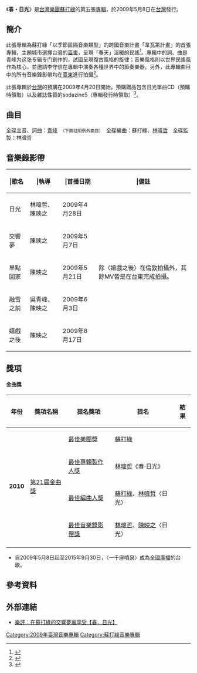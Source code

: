 {{DISPLAYTITLE:春・日光}}
{{Infobox Album
| Name = 春・日光
| Original_name = Spring Sunlight(Daylight)
| Type = 專輯
| Longtype =
| Artist = [[蘇打綠|蘇打綠]]
| Cover =  Sodagreen Spring Album Cover.jpg
| Released = 2009年5月8日<ref name="sina">{{Cite web |url=http://ent.sina.com.cn/y/d/2009-05-11/12312511678.shtml |title=专辑：蘇打綠-《春 日光》 |access-date=2020-04-01 |archive-date=2011-11-29 |archive-url=https://web.archive.org/web/20111129031839/http://ent.sina.com.cn/y/d/2009-05-11/12312511678.shtml |dead-url=no }}</ref>
| Recorded = 
| Genre = [[國語流行|國語流行]]
| Length = 35分1秒
| Label = [[環球音樂_(台灣)|環球音樂]]<ref name="sina"/>
| Producer = 林暐哲
| Reviews = 
| Last album =[[陪我歌唱|陪我歌唱]]<br />（2008年）
| This album ='''春・日光'''<br />（2009年）
| Next album = [[夏／狂熱|夏／狂熱]]<br />（2009年）
| Misc = 
}}
《'''春・日光'''》是[[台灣|台灣]][[樂團|樂團]][[蘇打綠|蘇打綠]]的第五張[[音樂專輯|專輯]]，於2009年5月8日在[[台灣|台灣]]發行。

==簡介==
此張專輯為蘇打綠「以季節區隔音樂類型」的跨國音樂計畫「韋瓦第計畫」的首張專輯，主題城市選擇台灣的[[臺東縣|臺東]]，呈現「春天」溫暖的民謠<ref>{{cite web|url=http://www.umg.com.hk/hotnews_detail.php?id=712&company_id=1|title=香港環球音樂 - 蘇打綠 跨國性「音」謀 ─ 韋瓦第計畫|date=2009年4月29日|accessdate=2009年5月20日|archive-date=2016年3月12日|archive-url=https://web.archive.org/web/20160312222722/http://www.umg.com.hk/hotnews_detail.php?id=712&company_id=1|dead-url=no}}</ref>。專輯中的詞、曲是青峰为这张专辑专门創作的，試圖呈現復古風格的旋律；音樂風格則以世界民謠風作為核心，並邀請李守信在專輯中演奏各種世界中的節奏樂器。另外，此專輯曲目中的所有音樂錄影帶均在[[臺東縣|臺東]]進行拍攝<ref>{{cite web|url=http://sodagreen.com.tw/main/weekly/weekly80.html|title=蘇打綠官網 - Green A Week 80|date=2009年4月16日|accessdate=2009年5月5日|deadurl=yes|archiveurl=https://web.archive.org/web/20090506013302/http://www.sodagreen.com.tw/main/weekly/weekly80.html|archivedate=2009年5月6日}}</ref>。

此張專輯於[[台灣|台灣]]的預購在2009年4月20日開始，預購贈品包含日光單曲CD（預購時領取）以及雜誌性質的sodazine5（專輯發行時領取）<ref>{{cite web|url=http://sodagreen.com.tw/main/book-spring.html|title=蘇打綠官網 - 「春‧日光」預購資訊|date=2009年4月20日|accessdate=2009年5月5日|deadurl=yes|archiveurl=https://web.archive.org/web/20090424074621/http://www.sodagreen.com.tw/main/book-spring.html|archivedate=2009年4月24日}}</ref>。

== 曲目 ==
全碟主音、詞曲：[[吳青峰|青峰]]　<small>（下面註明例外曲目）</small>　全碟編曲：蘇打綠、[[林暐哲|林暐哲]]　全碟監製：林暐哲　
{{Tracklist/common

| total_length = 
| longnote_column = yes

| title1 = 融雪之前
| longnote1 = 第四波主打
| length1 = 4:15

| title2 = 牧神搭上春色的火车，而
| length2 = 1:20

| title3 = 日光
| longnote3 = 第一波主打
| length3 = 3:02

| title4 = 在我们之间
| length4 = 3:20

| title5 = 配樂 - 1
| note5 = 作曲：苏打绿
| length5 = 1:03

| title6= 各站停靠：
| note6 = 主音：青峰、[[謝馨儀|馨儀]]
| length6= 4:05

| title7= 一千座喷泉
| length7= 2:34

| title8= 交响梦
| longnote8= 第二波主打
| length8= 4:44

| title9= 异次元的玫瑰
| length9= 3:12

| title10 = 配樂 - 2
| longnote10 = 
| note10 = 作曲：苏打绿
| length10 = 0:19

| title11= 嬉戏之后
| longnote11 = 第五波主打
| length11= 3:16

| title12 = 早点回家
| longnote12 = 第三波主打
| length12 = 3:52
}}
{{tracklist
| headline = 《日光》{{nobold|（預購版附送）}}
| title1 = 日光
| title2 = 日光
| note2 = 小威狂打馨儀版
| title3 = 日光
| note3 = 阿福刷爆家凱版
| title4 = 日光
| note4 = 青峰單挑阿龔版
}}

== 音樂錄影帶 ==

{| class="wikitable"
! |歌名 
! |執導 
! |首播日期 
! |備註 
|-
| 日光
|林暐哲、陳映之
|2009年4月28日
|rowspan="5"|除〈嬉戲之後〉在倫敦拍攝外，其餘MV皆是在台東完成拍攝。
|-
|交響夢
|陳映之
|2009年5月7日
|-
|早點回家
|陳映之
|2009年5月21日
|-
|融雪之前
|吳青峰、陳映之
|2009年6月3日
|-
|嬉戲之後
|陳映之
|2009年8月17日
|}

== 獎項 ==
====金曲獎====
{| class="wikitable"
!年份
!獎項名稱
!提名獎項
!提名
!結果
|-
| rowspan="4"|'''2010'''
| rowspan="4"|[[第21屆金曲獎|第21屆金曲獎]]
| [[最佳樂團獎_(金曲獎)|最佳樂團獎]]
| [[蘇打綠|蘇打綠]]
| {{nom}}
|-
| [[最佳專輯製作人獎_(金曲獎)|最佳專輯製作人獎]]
| [[林暐哲|林暐哲]]《春·日光》
| {{nom}}
|-
| [[最佳編曲人獎_(金曲獎)|最佳編曲人獎]]
| [[蘇打綠|蘇打綠]]、[[林暐哲|林暐哲]]〈日光〉
| {{nom}}
|-
| [[金曲獎最佳MV獎|最佳音樂錄影帶獎]]
| [[林暐哲|林暐哲]]、[[陳映之|陳映之]]〈日光〉
| {{won}}
|-
|}

*自2009年5月8日起至2015年9月30日，〈一千座噴泉〉成為[[全國廣播|全國廣播]]的台歌。

== 參考資料 ==
<references />
== 外部連結 ==
* [http://3cmusic.com/home/?p=1618 樂評︰在蘇打綠的交響夢裏享受【春．日光】] {{Wayback|url=http://3cmusic.com/home/?p=1618 |date=20110907052008 }}

{{蘇打綠}}

[[Category:2009年臺灣音樂專輯|Category:2009年臺灣音樂專輯]]
[[Category:蘇打綠音樂專輯|Category:蘇打綠音樂專輯]]
